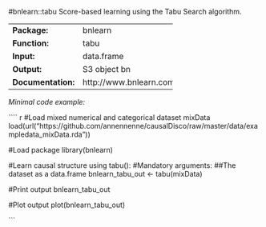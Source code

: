 #bnlearn::tabu
Score-based learning using the Tabu Search algorithm.

-------------------- -------------------------
**Package:**         bnlearn                  

**Function:**        tabu                     

**Input:**           data.frame               

**Output:**          S3 object bn             

**Documentation:**   http://www.bnlearn.com/  
-------------------- -------------------------




*Minimal code example:*

```` {r, eval = FALSE}
#Load mixed numerical and categorical dataset mixData
load(url("https://github.com/annennenne/causalDisco/raw/master/data/exampledata_mixData.rda"))

#Load package
library(bnlearn)

#Learn causal structure using tabu():
#Mandatory arguments: 
##The dataset as a data.frame
bnlearn_tabu_out <- tabu(mixData)

#Print output
bnlearn_tabu_out

#Plot output
plot(bnlearn_tabu_out)

```
